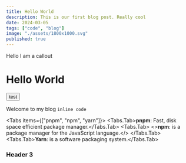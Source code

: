 ```yaml
---
title: Hello World
description: This is our first blog post. Really cool
date: 2024-03-05
tags: ["code", "blog"]
image: "./assets/1800x1000.svg"
published: true
---
```


<Callout>Hello I am a callout</Callout>

# Hello World

<Button>test</Button>

Welcome to my blog `inline code`

<Tabs items={["pnpm", "npm", "yarn"]}>
  <Tabs.Tab>**pnpm**: Fast, disk space efficient package manager.</Tabs.Tab>
  <Tabs.Tab>
    <>**npm**: is a package manager for the JavaScript language.</>
  </Tabs.Tab>
  <Tabs.Tab>**Yarn**: is a software packaging system.</Tabs.Tab>
</Tabs>

### Header 3
